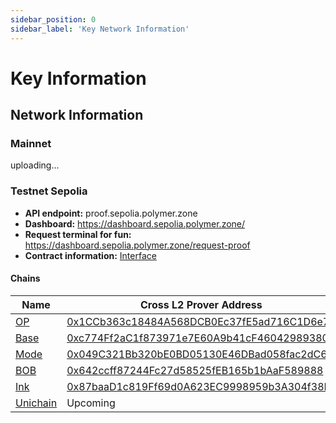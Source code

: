 ```yaml
---
sidebar_position: 0
sidebar_label: 'Key Network Information'
---
```


# Key Information

## Network Information

### Mainnet
uploading...


### Testnet Sepolia

- **API endpoint:**  proof.sepolia.polymer.zone
- **Dashboard:**  https://dashboard.sepolia.polymer.zone/
- **Request terminal for fun:**  https://dashboard.sepolia.polymer.zone/request-proof
- **Contract information:**  [Interface](https://github.com/open-ibc/vibc-core-smart-contracts/blob/main/contracts/interfaces/ICrossL2Prover.sol)


#### Chains

| Name                  | Cross L2 Prover Address |
| ------------------------ | -------------------------------- |
| [OP](https://docs.optimism.io/chain/networks#op-sepolia) | [0x1CCb363c18484A568DCB0Ec37fE5ad716C1D6e77](https://optimism-sepolia.blockscout.com/address/0x1CCb363c18484A568DCB0Ec37fE5ad716C1D6e77) |
| [Base](https://docs.base.org/network-information#base-testnet-sepolia) | [0xc774Ff2aC1f873971e7E60A9b41cF46042989380](https://base-sepolia.blockscout.com/address/0xc774Ff2aC1f873971e7E60A9b41cF46042989380) |
| [Mode](https://docs.mode.network/user-guides/network-details) | [0x049C321Bb320bE0BD05130E46DBad058fac2dC66](https://sepolia.explorer.mode.network/address/0x049C321Bb320bE0BD05130E46DBad058fac2dC66?tab=contract) |
| [BOB](https://docs.gobob.xyz/learn/user-guides/networks)  | [0x642ccff87244Fc27d58525fEB165b1bAaF589888](https://bob-sepolia.explorer.gobob.xyz/address/0x642ccff87244Fc27d58525fEB165b1bAaF589888?tab=contract)  |
|  [Ink](https://docs.inkonchain.com/general/network-information) | [0x87baaD1c819Ff69d0A623EC9998959b3A304f38F](https://explorer-sepolia.inkonchain.com/address/0x87baaD1c819Ff69d0A623EC9998959b3A304f38F)  |
| [Unichain](https://docs.unichain.org/docs/technical-information/network-information)  | Upcoming |
